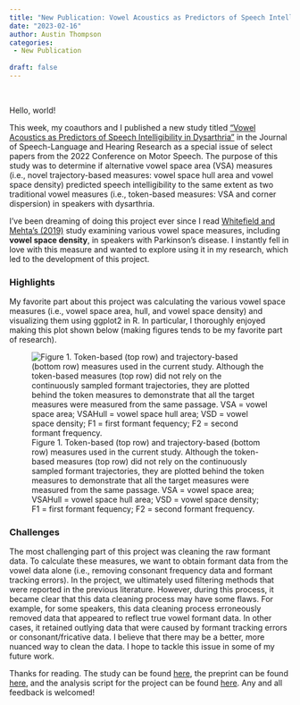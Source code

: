 ```yaml
---
title: "New Publication: Vowel Acoustics as Predictors of Speech Intelligibility in Dysarthria"
date: "2023-02-16"
author: Austin Thompson
categories:
 - New Publication
  
draft: false
---
```

\

Hello, world!

This week, my coauthors and I published a new study titled ["Vowel Acoustics as Predictors of Speech Intelligibility in Dysarthria"](https://pubs.asha.org/doi/10.1044/2022_JSLHR-22-00287) in the Journal of Speech-Language and Hearing Research as a special issue of select papers from the 2022 Conference on Motor Speech. The purpose of this study was to determine if alternative vowel space area (VSA) measures (i.e., novel trajectory-based measures: vowel space hull area and vowel space density) predicted speech intelligibility to the same extent as two traditional vowel measures (i.e., token-based measures: VSA and corner dispersion) in speakers with dysarthria.

I've been dreaming of doing this project ever since I read [Whitefield and Mehta's (2019)](https://pubs.asha.org/doi/abs/10.1044/2019_JSLHR-S-MSC18-18-0189) study examining various vowel space measures, including **vowel space density**, in speakers with Parkinson's disease. I instantly fell in love with this measure and wanted to explore using it in my research, which led to the development of this project.

### **Highlights**

My favorite part about this project was calculating the various vowel space measures (i.e., vowel space area, hull, and vowel space density) and visualizing them using ggplot2 in R. In particular, I thoroughly enjoyed making this plot shown below (making figures tends to be my favorite part of research).

![Figure 1. Token-based (top row) and trajectory-based (bottom row) measures used in the current study. Although the token-based measures (top row) did not rely on the continuously sampled formant trajectories, they are plotted behind the token measures to demonstrate that all the target measures were measured from the same passage. VSA = vowel space area; VSAHull = vowel space hull area; VSD = vowel space density; F1 = first formant fequency; F2 = second formant frequency.](Measures.png)

### **Challenges**

The most challenging part of this project was cleaning the raw formant data. To calculate these measures, we want to obtain formant data from the vowel data alone (i.e., removing consonant frequency data and formant tracking errors). In the project, we ultimately used filtering methods that were reported in the previous literature. However, during this process, it became clear that this data cleaning process may have some flaws. For example, for some speakers, this data cleaning process erroneously removed data that appeared to reflect true vowel formant data. In other cases, it retained outlying data that were caused by formant tracking errors or consonant/fricative data. I believe that there may be a better, more nuanced way to clean the data. I hope to tackle this issue in some of my future work.

Thanks for reading. The study can be found [here](https://pubs.asha.org/doi/10.1044/2022_JSLHR-22-00287), the preprint can be found [here](https://osf.io/ezr8n/), and the analysis script for the project can be found [here](https://osf.io/hr7aj/). Any and all feedback is welcomed!

